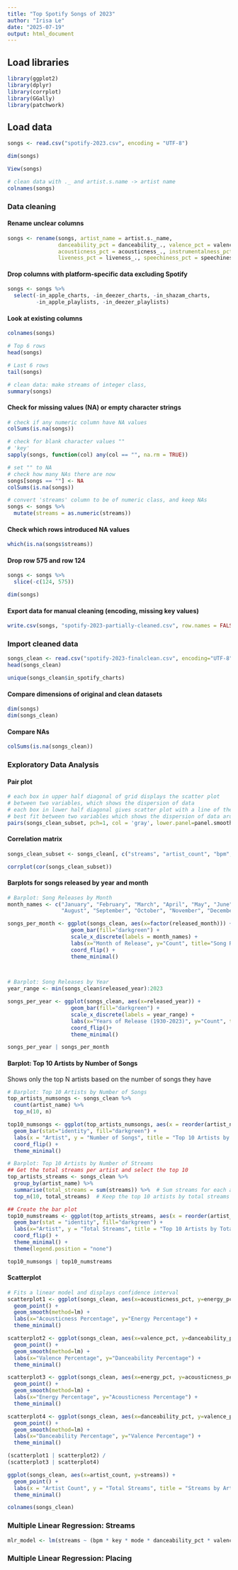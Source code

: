 ```yaml
---
title: "Top Spotify Songs of 2023"
author: "Irisa Le"
date: "2025-07-19"
output: html_document
---
```


## Load libraries
```r
library(ggplot2)
library(dplyr)
library(corrplot)
library(GGally)
library(patchwork)
```

## Load data
```r
songs <- read.csv("spotify-2023.csv", encoding = "UTF-8")
```

```r
dim(songs)
```

```r
View(songs)
```

```r
# clean data with ._ and artist.s.name -> artist name
colnames(songs)
```

### Data cleaning
#### Rename unclear columns
```r
songs <- rename(songs, artist_name = artist.s._name,
                danceability_pct = danceability_., valence_pct = valence_., energy_pct = energy_.,          
                acousticness_pct = acousticness_., instrumentalness_pct = instrumentalness_., 
                liveness_pct = liveness_., speechiness_pct = speechiness_.)
```

#### Drop columns with platform-specific data excluding Spotify
```r
songs <- songs %>%
  select(-in_apple_charts, -in_deezer_charts, -in_shazam_charts,
         -in_apple_playlists, -in_deezer_playlists)
```

#### Look at existing columns
```r
colnames(songs)
```

```r
# Top 6 rows
head(songs)
```

```r
# Last 6 rows
tail(songs)
```

```r
# clean data: make streams of integer class,
summary(songs)
```

#### Check for missing values (NA) or empty character strings
```r
# check if any numeric column have NA values
colSums(is.na(songs))
```

```r
# check for blank character values ""
# 'key'
sapply(songs, function(col) any(col == "", na.rm = TRUE))
```

```r
# set "" to NA
# check how many NAs there are now
songs[songs == ""] <- NA
colSums(is.na(songs))
```

```r
# convert 'streams' column to be of numeric class, and keep NAs
songs <- songs %>%
  mutate(streams = as.numeric(streams))
```

#### Check which rows introduced NA values
```r
which(is.na(songs$streams))
```

#### Drop row 575 and row 124
```r
songs <- songs %>%
  slice(-c(124, 575))
```

```r
dim(songs)
```

#### Export data for manual cleaning (encoding, missing key values)
```r
write.csv(songs, "spotify-2023-partially-cleaned.csv", row.names = FALSE)
```

### Import cleaned data
```r
songs_clean <- read.csv("spotify-2023-finalclean.csv", encoding="UTF-8")
head(songs_clean)
```

```r
unique(songs_clean$in_spotify_charts)
```

#### Compare dimensions of original and clean datasets
```r
dim(songs)
dim(songs_clean)
```

#### Compare NAs
```r
colSums(is.na(songs_clean))
```

### Exploratory Data Analysis
#### Pair plot
```r
# each box in upper half diagonal of grid displays the scatter plot
# between two variables, which shows the dispersion of data
# each box in lower half diagonal gives scatter plot with a line of the
# best fit between two variables which shows the dispersion of data around the line
pairs(songs_clean_subset, pch=1, col = 'gray', lower.panel=panel.smooth)
```

#### Correlation matrix
```r
songs_clean_subset <- songs_clean[, c("streams", "artist_count", "bpm", "danceability_pct", "energy_pct", "valence_pct", "acousticness_pct", "instrumentalness_pct", "liveness_pct", "speechiness_pct")]

corrplot(cor(songs_clean_subset))
```

#### Barplots for songs released by year and month
```r
# Barplot: Song Releases by Month
month_names <- c("January", "February", "March", "April", "May", "June", "July", 
                 "August", "September", "October", "November", "December")

songs_per_month <- ggplot(songs_clean, aes(x=factor(released_month))) +
                    geom_bar(fill="darkgreen") +
                    scale_x_discrete(labels = month_names) +
                    labs(x="Month of Release", y="Count", title="Song Releases by Month")  +
                    coord_flip() +
                    theme_minimal()
                    


# Barplot: Song Releases by Year
year_range <- min(songs_clean$released_year):2023

songs_per_year <- ggplot(songs_clean, aes(x=released_year)) +
                    geom_bar(fill="darkgreen") +
                    scale_x_discrete(labels = year_range) +
                    labs(x="Years of Release (1930-2023)", y="Count", title="Song Releases by Year") +
                    coord_flip()+
                    theme_minimal()

songs_per_year | songs_per_month
```

#### Barplot: Top 10 Artists by Number of Songs
Shows only the top N artists based on the number of songs they have
```r
# Barplot: Top 10 Artists by Number of Songs
top_artists_numsongs <- songs_clean %>%
  count(artist_name) %>%
  top_n(10, n)  

top10_numsongs <- ggplot(top_artists_numsongs, aes(x = reorder(artist_name, n), y = n)) +
  geom_bar(stat="identity", fill="darkgreen") +
  labs(x = "Artist", y = "Number of Songs", title = "Top 10 Artists by Number of Top Songs") +
  coord_flip() +  
  theme_minimal()

# Barplot: Top 10 Artists by Number of Streams
## Get the total streams per artist and select the top 10
top_artists_streams <- songs_clean %>%
  group_by(artist_name) %>%
  summarise(total_streams = sum(streams)) %>%  # Sum streams for each artist
  top_n(10, total_streams)  # Keep the top 10 artists by total streams

## Create the bar plot
top10_numstreams <- ggplot(top_artists_streams, aes(x = reorder(artist_name, total_streams), y = total_streams, fill = artist_name)) +
  geom_bar(stat = "identity", fill="darkgreen") +
  labs(x="Artist", y = "Total Streams", title = "Top 10 Artists by Total Streams") +
  coord_flip() +
  theme_minimal() +
  theme(legend.position = "none")

top10_numsongs | top10_numstreams
```

#### Scatterplot
```r
# Fits a linear model and displays confidence interval
scatterplot1 <- ggplot(songs_clean, aes(x=acousticness_pct, y=energy_pct)) +
  geom_point() +
  geom_smooth(method=lm) +
  labs(x="Acousticness Percentage", y="Energy Percentage") +
  theme_minimal()

scatterplot2 <- ggplot(songs_clean, aes(x=valence_pct, y=danceability_pct)) +
  geom_point() +
  geom_smooth(method=lm) +
  labs(x="Valence Percentage", y="Danceability Percentage") +
  theme_minimal()

scatterplot3 <- ggplot(songs_clean, aes(x=energy_pct, y=acousticness_pct)) +
  geom_point() +
  geom_smooth(method=lm) +
  labs(x="Energy Percentage", y="Acousticness Percentage") +
  theme_minimal()

scatterplot4 <- ggplot(songs_clean, aes(x=danceability_pct, y=valence_pct)) +
  geom_point() +
  geom_smooth(method=lm) +
  labs(x="Danceability Percentage", y="Valence Percentage") +
  theme_minimal()

(scatterplot1 | scatterplot2) / 
(scatterplot3 | scatterplot4)
```


```r
ggplot(songs_clean, aes(x=artist_count, y=streams)) +
  geom_point() +
  labs(x = "Artist Count", y = "Total Streams", title = "Streams by Artist Count") +
  theme_minimal()
```

```r
colnames(songs_clean)
```

### Multiple Linear Regression: Streams
```r
mlr_model <- lm(streams ~ (bpm * key * mode * danceability_pct * valence_pct * energy_pct * acousticness_pct * instrumentalness_pct * liveness_pct * speechiness_pct)), data=songs_clean)
```

### Multiple Linear Regression: Placing




















